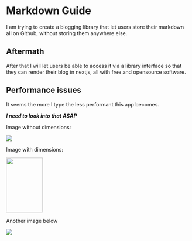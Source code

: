 # Markdown Guide

I am trying to create a blogging library that let users store their markdown all on Github, without storing them anywhere else.

## Aftermath

After that I will let users be able to access it via a library interface so that they can render their blog in nextjs, all with free and opensource software.

## Performance issues

It seems the more I type the less performant this app becomes.&#x20;

***I need to look into that ASAP***

Image without dimensions:

![](https://picsum.photos/200/300)

Image with dimensions:

<img height="150" width="100" src="https://picsum.photos/200/300" />

Another image below

![](https://github.com/Konadu-Akwasi-Akuoko/Articles-On-Konadu-Dot-Dev/blob/master/images/image-1747866635109-ajmwxo.png)